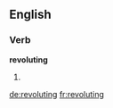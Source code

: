 ==English==

===Verb===
'''revoluting'''

# {{present participle of|[[revolute]]}}

[[de:revoluting]]
[[fr:revoluting]]